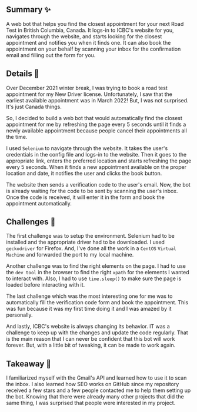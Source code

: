## Summary ✨
A web bot that helps you find the closest appointment for your next Road Test in British Columbia, Canada. It logs-in
to ICBC's website for you, navigates through the website, and starts looking for the closest appointment and notifies
you when it finds one. It can also book the appointment on your behalf by scanning your inbox for the confirmation email
and filling out the form for you.

## Details 🔎
Over December 2021 winter break, I was trying to book a road test appointment for my New Driver license. Unfortunately,
I saw that the earliest available appointment was in March 2022! But, I was not surprised. It's just Canada things.

So, I decided to build a web bot that would automatically find the closest appointment for me by refreshing the page
every 5 seconds until it finds a newly available appointment because people cancel their appointments all the time.

I used `Selenium` to navigate through the website. It takes the user's credentials in the config file and logs-in to
the website. Then it goes to the appropriate link, enters the preferred location and starts refreshing the page every
5 seconds. When it finds a new appointment available on the proper location and date, it notifies the user and clicks the
book button.

The website then sends a verification code to the user's email. Now, the bot is already waiting for the code to be sent
by scanning the user's inbox. Once the code is received, it will enter it in the form and book the appointment automatically.

## Challenges 🥵
The first challenge was to setup the environment. Selenium had to be installed and the appropriate driver had to be
downloaded. I used `geckodriver` for Firefox. And, I've done all the work in a `CentOS` `Virtual Machine` and forwarded
the port to my local machine.

Another challenge was to find the right elements on the page. I had to use the `dev tool`
in the browser to find the right `xpath` for the elements I wanted to interact with. Also, I had to use `time.sleep()`
to make sure the page is loaded before interacting with it.

The last challenge which was the most interesting one for me was to automatically fill the verification code form and
book the appointment. This was fun because it was my first time doing it and I was amazed by it personally.

And lastly, ICBC's website is always changing its behavior. IT was a challenge to keep up with the changes and update
the code regularly. That is the main reason that I can never be confident that this bot will work forever. But, with a
little bit of tweaking, it can be made to work again.

## Takeaway 📖
I familiarized myself with the Gmail's API and learned how to use it to scan the inbox. I also learned how SEO works on
GitHub since my repository received a few stars and a few people contacted me to help them setting up the bot. Knowing
that there were already many other projects that did the same thing, I was surprised that people were interested in my
project.
